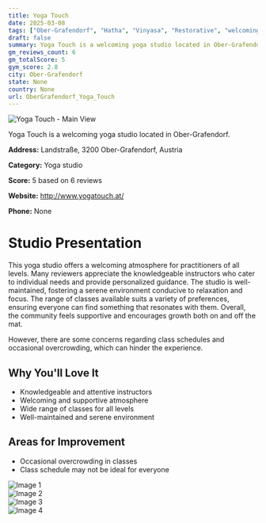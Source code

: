 ```yaml
---
title: Yoga Touch
date: 2025-03-08
tags: ["Ober-Grafendorf", "Hatha", "Vinyasa", "Restorative", "welcoming", "supportive", "Ober-Grafendorf"]  
draft: false
summary: Yoga Touch is a welcoming yoga studio located in Ober-Grafendorf.
gm_reviews_count: 6
gm_totalScore: 5
gym_score: 2.8
city: Ober-Grafendorf
state: None
country: None
url: OberGrafendorf_Yoga_Touch
---
```


<div className="aspect-[16/9] relative my-8">
  <img 
    src="https://lh5.googleusercontent.com/p/AF1QipOpyrOcY6VpKHHfcuymTCmAciPoqgbDby8xhnjl=w1920-h1080-k-no"
    alt="Yoga Touch - Main View"
    className="object-cover absolute inset-0 w-full h-full rounded-lg"
  />
</div>

Yoga Touch is a welcoming yoga studio located in Ober-Grafendorf.

**Address:** Landstraße, 3200 Ober-Grafendorf, Austria

**Category:** Yoga studio

**Score:** 5 based on 6 reviews

**Website:** http://www.yogatouch.at/

**Phone:** None

# Studio Presentation

This yoga studio offers a welcoming atmosphere for practitioners of all levels. Many reviewers appreciate the knowledgeable instructors who cater to individual needs and provide personalized guidance. The studio is well-maintained, fostering a serene environment conducive to relaxation and focus. The range of classes available suits a variety of preferences, ensuring everyone can find something that resonates with them. Overall, the community feels supportive and encourages growth both on and off the mat.

However, there are some concerns regarding class schedules and occasional overcrowding, which can hinder the experience.

## Why You'll Love It

- Knowledgeable and attentive instructors
- Welcoming and supportive atmosphere
- Wide range of classes for all levels
- Well-maintained and serene environment

## Areas for Improvement

- Occasional overcrowding in classes
- Class schedule may not be ideal for everyone

<div className="grid grid-cols-1 xl:grid-cols-2 gap-4 my-8">
<div className="aspect-[4/3] relative"><img src="https://lh5.googleusercontent.com/p/AF1QipPJqfpoD0vMQNTbcqqey_xPZ-s7ngRFsYU-h-R5=w1920-h1080-k-no" alt="Image 1" className="object-cover absolute inset-0 w-full h-full rounded-lg" /></div>
<div className="aspect-[4/3] relative"><img src="https://lh5.googleusercontent.com/p/AF1QipMCEEuHZ4qlqZiLqTxTyhAY-PKa05H7PzzD1TyI=w1920-h1080-k-no" alt="Image 2" className="object-cover absolute inset-0 w-full h-full rounded-lg" /></div>
<div className="aspect-[4/3] relative"><img src="https://lh5.googleusercontent.com/p/AF1QipNh0nwNxFKJsHsoW54xC18jFRQ_Y9LzkST7aH4d=w1920-h1080-k-no" alt="Image 3" className="object-cover absolute inset-0 w-full h-full rounded-lg" /></div>
<div className="aspect-[4/3] relative"><img src="https://streetviewpixels-pa.googleapis.com/v1/thumbnail?panoid=41ILLi06ViLAJ3wurxKGWg&cb_client=maps_sv.tactile.gps&w=203&h=100&yaw=106.65354&pitch=0&thumbfov=100" alt="Image 4" className="object-cover absolute inset-0 w-full h-full rounded-lg" /></div>
</div>